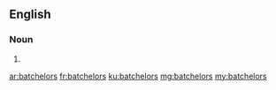 ==English==

===Noun===
{{head|en|plural}}

# {{plural of|batchelor|lang=en}}

[[ar:batchelors]]
[[fr:batchelors]]
[[ku:batchelors]]
[[mg:batchelors]]
[[my:batchelors]]